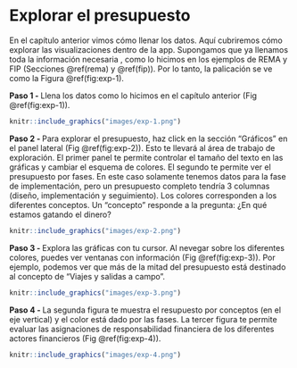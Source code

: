 # Explorar el presupuesto {#explorar}

En el capítulo anterior vimos cómo llenar los datos. Aquí cubriremos cómo explorar las visualizaciones dentro de la app. Supongamos que ya llenamos toda la información necesaria , como lo hicimos en los ejemplos de REMA y FIP (Secciones \@ref(rema) y \@ref(fip)). Por lo tanto, la palicación se ve como la Figura \@ref(fig:exp-1).

**Paso 1 - ** Llena los datos como lo hicimos en el capítulo anterior (Fig \@ref(fig:exp-1)).

```r
knitr::include_graphics("images/exp-1.png")
```

**Paso 2 - ** Para explorar el presupuesto, haz click en la sección "Gráficos" en el panel lateral (Fig \@ref(fig:exp-2)). Esto te llevará al área de trabajo de exploración. El primer panel te permite controlar el tamaño del texto en las gráficas y cambiar el esquema de colores. El segundo te permite ver el presupuesto por fases. En este caso solamente tenemos datos para la fase de implementación, pero un presupuesto completo tendría 3 columnas (diseño, implementación y seguimiento). Los colores corresponden a los diferentes conceptos. Un "concepto" responde a la pregunta: ¿En qué estamos gatando el dinero?

```r
knitr::include_graphics("images/exp-2.png")
```

**Paso 3 - ** Explora las gráficas con tu cursor. Al nevegar sobre los diferentes colores, puedes ver ventanas con información (Fig \@ref(fig:exp-3)). Por ejemplo, podemos ver que más de la mitad del presupuesto está destinado al concepto de "Viajes y salidas a campo".

```r
knitr::include_graphics("images/exp-3.png")
```

**Paso 4 - ** La segunda figura te muestra el resupuesto por conceptos (en el eje vertical) y el color está dado por las fases. La tercer figura te permite evaluar las asignaciones de responsabilidad financiera de los diferentes actores financieros (Fig \@ref(fig:exp-4)).

```r
knitr::include_graphics("images/exp-4.png")
```
